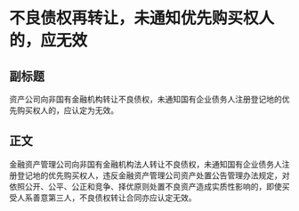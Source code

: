 # 不良债权再转让，未通知优先购买权人的，应无效
## 副标题
资产公司向非国有金融机构转让不良债权，未通知国有企业债务人注册登记地的优先购买权人的，应认定为无效。
## 正文
金融资产管理公司向非国有金融机构法人转让不良债权，未通知国有企业债务人注册登记地的优先购买权人，违反金融资产管理公司资产处置公告管理办法规定，对依照公开、公平、公正和竞争、择优原则处置不良资产造成实质性影响的，即使买受人系善意第三人，不良债权转让合同亦应认定无效。